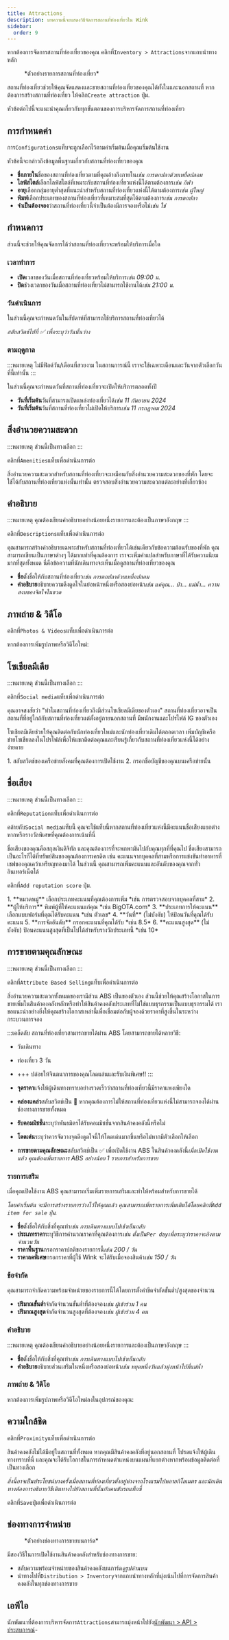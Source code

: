 ```yaml
---
title: Attractions
description: บทความนี้จะแสดงวิธีจัดการสถานที่ท่องเที่ยวใน Wink
sidebar:
  order: 9
---
```


หากต้องการจัดการสถานที่ท่องเที่ยวของคุณ คลิกที่`Inventory > Attractions`จากแถบนำทางหลัก

<figure>
  <CloudinaryImage width="350" height="669" resize="scale" quality="best" alt="สถานที่ท่องเที่ยว" src="academy/attraction" errorImage="noimage_opaque_nyrtl0.png" />

  <figcaption>*ตัวอย่างรายการสถานที่ท่องเที่ยว*</figcaption>
</figure>


สถานที่ท่องเที่ยวช่วยให้คุณจัดแสดงและขายสถานที่ท่องเที่ยวของคุณได้ทั้งในและนอกสถานที่ หากต้องการสร้างสถานที่ท่องเที่ยว ให้คลิก`Create attraction` ปุ่ม.

หัวข้อต่อไปนี้จะแนะนำคุณเกี่ยวกับทุกขั้นตอนของการบริหารจัดการสถานที่ท่องเที่ยว

## การกำหนดค่า

การ`Configurations`แท็บจะถูกเลือกไว้ตามค่าเริ่มต้นเมื่อคุณเริ่มต้นใช้งาน

หัวข้อนี้จะกล่าวถึงข้อมูลพื้นฐานเกี่ยวกับสถานที่ท่องเที่ยวของคุณ

* **ชื่อภายใน**ชื่อของสถานที่ท่องเที่ยวตามที่คุณอ้างถึงภายใน*เช่น การตกปลาด้วยเหยื่อปลอม*
* **ไลฟ์สไตล์**เลือกไลฟ์สไตล์ที่เหมาะกับสถานที่ท่องเที่ยวแห่งนี้ได้ตามต้องการ*เช่น กีฬา*
* **อายุ**เลือกกลุ่มอายุต่ำสุดที่แนะนำสำหรับสถานที่ท่องเที่ยวแห่งนี้ได้ตามต้องการ*เช่น ผู้ใหญ่*
* **พิมพ์**เลือกประเภทของสถานที่ท่องเที่ยวที่เหมาะสมที่สุดได้ตามต้องการ*เช่น การตกปลา*
* **จำเป็นต้องจอง**ว่าสถานที่ท่องเที่ยวนี้จำเป็นต้องมีการจองหรือไม่*เช่น ใช่*

## กำหนดการ

ส่วนนี้จะช่วยให้คุณจัดการได้ว่าสถานที่ท่องเที่ยวจะพร้อมให้บริการเมื่อใด

### เวลาทำการ

* **เปิด**เวลาของวันเมื่อสถานที่ท่องเที่ยวพร้อมให้บริการ*เช่น 09:00 น.*
* **ปิด**ช่วงเวลาของวันเมื่อสถานที่ท่องเที่ยวไม่สามารถใช้งานได้*เช่น 21:00 น.*

### วันดำเนินการ

ในส่วนนี้คุณจะกำหนดวันในสัปดาห์ที่สามารถใช้บริการสถานที่ท่องเที่ยวได้

*สลับสวิตช์ไปที่ ✅ เพื่อระบุว่าวันนั้นว่าง*

### ตามฤดูกาล

:::หมายเหตุ
ไม่มีฟิลด์วัน/เดือนที่สวยงาม ในสถานการณ์นี้ เราจะใช้เฉพาะเดือนและวันจากตัวเลือกวันที่นี้เท่านั้น
:::

ในส่วนนี้คุณจะกำหนดวันที่สถานที่ท่องเที่ยวจะเปิดให้บริการตลอดทั้งปี

* **วันที่เริ่มต้น**วันที่สามารถเปิดแหล่งท่องเที่ยวได้*เช่น 11 กันยายน 2024*
* **วันที่เริ่มต้น**วันที่สถานที่ท่องเที่ยวไม่เปิดให้บริการ*เช่น 11 กรกฎาคม 2024*

## สิ่งอำนวยความสะดวก

:::หมายเหตุ
ส่วนนี้เป็นทางเลือก
:::

คลิกที่`Amenities`แท็บเพื่อดำเนินการต่อ

สิ่งอำนวยความสะดวกสำหรับสถานที่ท่องเที่ยวจะเหมือนกับสิ่งอำนวยความสะดวกของที่พัก โดยจะใช้ได้กับสถานที่ท่องเที่ยวแห่งนั้นเท่านั้น ตรวจสอบสิ่งอำนวยความสะดวกแต่ละอย่างที่เกี่ยวข้อง

## คำอธิบาย

:::หมายเหตุ
คุณต้องเขียนคำอธิบายอย่างน้อยหนึ่งรายการและต้องเป็นภาษาอังกฤษ
:::

คลิกที่`Descriptions`แท็บเพื่อดำเนินการต่อ

คุณสามารถสร้างคำอธิบายเฉพาะสำหรับสถานที่ท่องเที่ยวได้เช่นเดียวกับข้อความต้อนรับของที่พัก
คุณสามารถเขียนเป็นภาษาต่างๆ ได้มากเท่าที่คุณต้องการ เราจะเพิ่มคำแปลสำหรับภาษาที่ได้รับความนิยมมากที่สุดทั้งหมด
นี่คือข้อความที่นักเดินทางจะเห็นเมื่อดูสถานที่ท่องเที่ยวของคุณ

* **ชื่อ**ตั้งชื่อให้กับสถานที่ท่องเที่ยว*เช่น การตกปลาด้วยเหยื่อปลอม*
* **คำอธิบาย**อธิบายความดึงดูดใจในย่อหน้าหนึ่งหรือสองย่อหน้า*เช่น แค่คุณ... ป่า... แม่น้ำ... ความสงบของจิตใจในขวด*

## ภาพถ่าย & วิดีโอ

คลิกที่`Photos & Videos`แท็บเพื่อดำเนินการต่อ

หากต้องการเพิ่มรูปภาพหรือวิดีโอใหม่:

<PhotosAndVideosText />


## โซเชียลมีเดีย

:::หมายเหตุ
ส่วนนี้เป็นทางเลือก
:::

คลิกที่`Social media`แท็บเพื่อดำเนินการต่อ

คุณอาจสงสัยว่า "ทำไมสถานที่ท่องเที่ยวถึงมีส่วนโซเชียลมีเดียของตัวเอง" สถานที่ท่องเที่ยวอาจเป็นสถานที่ที่อยู่ใกล้กับสถานที่ท่องเที่ยวแต่ตั้งอยู่ภายนอกสถานที่ มีพนักงานและโปรไฟล์ IG ของตัวเอง

โซเชียลมีเดียช่วยให้คุณติดต่อกับนักท่องเที่ยวใหม่และนักท่องเที่ยวเดิมได้ตลอดเวลา
เพิ่มบัญชีเครือข่ายโซเชียลลงในโปรไฟล์เพื่อให้แขกติดต่อคุณและเรียนรู้เกี่ยวกับสถานที่ท่องเที่ยวแห่งนี้ได้อย่างง่ายดาย

<Steps>
  1. สลับสวิตช์ของเครือข่ายสังคมที่คุณต้องการเปิดใช้งาน
  2. กรอกชื่อบัญชีของคุณบนเครือข่ายนั้น
</Steps>


## ชื่อเสียง

:::หมายเหตุ
ส่วนนี้เป็นทางเลือก
:::

คลิกที่`Reputation`แท็บเพื่อดำเนินการต่อ

คล้ายกับ`Social media`แท็บนี้ คุณจะใช้แท็บนี้หากสถานที่ท่องเที่ยวแห่งนี้มีคะแนนชื่อเสียงแยกต่างหากหรือรางวัลพิเศษที่คุณต้องการเน้นที่นี่

ชื่อเสียงของคุณคือสกุลเงินดิจิทัล และคุณต้องการที่จะพกพามันไปกับคุณทุกที่ที่คุณไป
ชื่อเสียงสามารถเป็นอะไรก็ได้ที่ทรัพย์สินของคุณต้องการเครดิต เช่น คะแนนจากบุคคลที่สามหรือการแข่งขันทำอาหารที่เชฟของคุณคว้าเหรียญทองมาได้
ในส่วนนี้ คุณสามารถเพิ่มคะแนนและอันดับของคุณจากทั่วอินเทอร์เน็ตได้

คลิกที่`Add reputation score` ปุ่ม.

<Steps>
  1. **หมวดหมู่** เลือกประเภทคะแนนที่คุณต้องการเพิ่ม *เช่น การตรวจสอบจากบุคคลที่สาม*
  2. **ผู้ให้บริการ** พิมพ์ผู้ที่ให้คะแนนแก่คุณ *เช่น BigOTA.com*
  3. **ประเภทการให้คะแนน** เลือกแบบฟอร์มที่คุณได้รับคะแนน *เช่น ตัวเลข*
  4. **วันที่** (ไม่บังคับ) ให้ป้อนวันที่คุณได้รับคะแนน
  5. **การจัดอันดับ** กรอกคะแนนที่คุณได้รับ *เช่น 8.5*
  6. **คะแนนสูงสุด** (ไม่บังคับ) ป้อนคะแนนสูงสุดที่เป็นไปได้สำหรับรางวัลประเภทนี้ *เช่น 10*
</Steps>


## การขายตามคุณลักษณะ

:::หมายเหตุ
ส่วนนี้เป็นทางเลือก
:::

คลิกที่`Attribute Based Selling`แท็บเพื่อดำเนินการต่อ

สิ่งอำนวยความสะดวกทั้งหมดของเรามีส่วน ABS เป็นของตัวเอง ส่วนนี้ช่วยให้คุณสร้างโอกาสในการขายเพิ่มในสินค้าคงคลังหลักหรือทำให้สินค้าคงคลังประเภทที่ไม่ใช่แบบธุรกรรมเป็นแบบธุรกรรมได้
เราขอแนะนำอย่างยิ่งให้คุณสร้างโอกาสเหล่านี้เพื่อเชื่อมต่อกับผู้จองด้วยราคาที่สูงขึ้นในระหว่างกระบวนการจอง

:::เคล็ดลับ
สถานที่ท่องเที่ยวสามารถขายได้ผ่าน ABS โดยสามารถขายได้หลายวิธี:

* วันเดินทาง

* ท่องเที่ยว 3 วัน

* +++ ปล่อยให้จินตนาการของคุณโลดแล่นและรับเงินพิเศษ!!
  :::

* **จุดราคา**แจ้งให้ผู้เดินทางทราบอย่างรวดเร็วว่าสถานที่ท่องเที่ยวนี้มีราคาแพงเพียงใด

* **คล่องแคล่ว**สลับสวิตช์เป็น 🛑 หากคุณต้องการไม่ให้สถานที่ท่องเที่ยวแห่งนี้ไม่สามารถจองได้ผ่านช่องทางการขายทั้งหมด

* **รับคอมมิชชั่น**ระบุว่าพันธมิตรได้รับคอมมิชชั่นจากสินค้าคงคลังนี้หรือไม่

* **โดดเด่น**ระบุว่าควรจัดวางจุดดึงดูดใจนี้ให้โดดเด่นมากขึ้นหรือไม่หากมีตัวเลือกให้เลือก

* **การขายตามคุณลักษณะ**สลับสวิตช์เป็น ✅ เพื่อเปิดใช้งาน ABS ในสินค้าคงคลังนี้*เมื่อเปิดใช้งานแล้ว คุณต้องเพิ่มรายการ ABS อย่างน้อย 1 รายการสำหรับการขาย*

### รายการเสริม

เมื่อคุณเปิดใช้งาน ABS คุณสามารถเริ่มเพิ่มรายการเสริมและทำให้พร้อมสำหรับการขายได้

*โดยค่าเริ่มต้น จะมีการสร้างรายการว่างไว้ให้คุณแล้ว คุณสามารถเพิ่มรายการเพิ่มเติมได้โดยคลิกที่`Add item for sale` ปุ่ม.*

* **ชื่อ**ตั้งชื่อให้กับสิ่งที่คุณทำ*เช่น การเดินทางแบบไปเช้าเย็นกลับ*
* **ประเภทราคา**ระบุวิธีการคำนวณราคาที่คุณต้องการ*เช่น ตั้งเป็น`Per day`เพื่อระบุว่าราคาจะอิงตามจำนวนวัน*
* **ราคาพื้นฐาน**กรอกราคาปกติของรายการนี้*เช่น 200 / วัน*
* **ราคาลดพิเศษ**กรอกราคาที่ผู้ใช้ Wink จะได้รับเมื่อจองสินค้า*เช่น 150 / วัน*

### ข้อจำกัด

คุณสามารถจำกัดความพร้อมจำหน่ายของรายการนี้ได้โดยการตั้งค่าขีดจำกัดขั้นต่ำ/สูงสุดของจำนวน

* **ปริมาณขั้นต่ำ**จำกัดจำนวนขั้นต่ำที่ต้องจอง*เช่น ผู้เข้าร่วม 1 คน*
* **ปริมาณสูงสุด**จำกัดจำนวนสูงสุดที่ต้องจอง*เช่น ผู้เข้าร่วม 4 คน*

### คำอธิบาย

:::หมายเหตุ
คุณต้องเขียนคำอธิบายอย่างน้อยหนึ่งรายการและต้องเป็นภาษาอังกฤษ
:::

* **ชื่อ**ตั้งชื่อให้กับสิ่งที่คุณทำ*เช่น การเดินทางแบบไปเช้าเย็นกลับ*
* **คำอธิบาย**อธิบายส่วนเสริมในหนึ่งหรือสองย่อหน้า*เช่น หยุดหนึ่งวันแล้วมุ่งหน้าไปที่แม่น้ำ*

### ภาพถ่าย & วิดีโอ

หากต้องการเพิ่มรูปภาพหรือวิดีโอใหม่ลงในอุปกรณ์ของคุณ:

<PhotosAndVideosText />


## ความใกล้ชิด

คลิกที่`Proximity`แท็บเพื่อดำเนินการต่อ

สินค้าคงคลังไม่ได้มีอยู่ในสถานที่ทั้งหมด หากคุณมีสินค้าคงคลังที่อยู่นอกสถานที่ โปรดแจ้งให้ผู้เดินทางทราบที่นี่ และคุณจะได้รับโอกาสในการกำหนดตำแหน่งบนแผนที่แยกต่างหากพร้อมข้อมูลติดต่อที่เป็นทางเลือก

*สิ่งนี้อาจเป็นประโยชน์บางครั้งเมื่อสถานที่ท่องเที่ยวตั้งอยู่ห่างจากโรงแรมไปหลายกิโลเมตร และนักเดินทางต้องการอธิบายวิธีเดินทางไปยังสถานที่นั้นกับคนขับรถแท็กซี่*

คลิกที่`Save`ปุ่มเพื่อดำเนินการต่อ

## ช่องทางการจำหน่าย

<figure>
  <CloudinaryImage width="350" height="368" resize="scale" quality="best" alt="ช่องทางการจำหน่าย" src="academy/sales-channels-card" errorImage="noimage_opaque_nyrtl0.png" />

  <figcaption>*ตัวอย่างช่องทางการขายบนการ์ด*</figcaption>
</figure>


มีสองวิธีในการเปิดใช้งานสินค้าคงคลังสำหรับช่องทางการขาย:

* สลับความพร้อมจำหน่ายของสินค้าคงคลังบนการ์ด*ดูรูปด้านบน*
* นำทางไปที่`Distribution > Inventory`จากแถบนำทางหลักที่มุ่งเน้นไปที่การจัดการสินค้าคงคลังในทุกช่องทางการขาย

## เอพีไอ

นักพัฒนาที่ต้องการบริหารจัดการ`Attractions`สามารถมุ่งหน้าไปยัง[นักพัฒนา > API > ประสบการณ์](/developers/apis/#experiences-api)-


